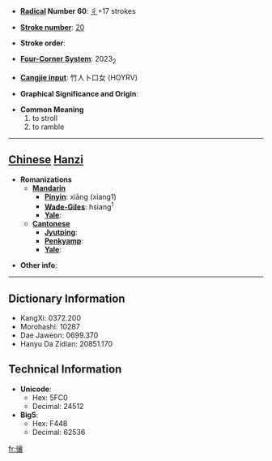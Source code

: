 * '''[[Wiktionary:Chinese radical index| Radical]] Number 60''': [[Wiktionary:Chinese radical index 彳|彳]]+17 strokes

* '''[[Wiktionary:Chinese total strokes index|Stroke number]]''': [[Wiktionary:Chinese total strokes index 20|20]]

* '''Stroke order''': 

* '''[[Wiktionary:Chinese four corner index|Four-Corner System]]''': 2023<sub>2</sub>

* '''[[Wiktionary:Chinese Cangjie index|Cangjie input]]''': 竹人卜口女 (HOYRV)

* '''Graphical Significance and Origin''': 

* '''Common Meaning'''
*#to stroll
*# to ramble


----

== [[Chinese]] [[Hanzi]] ==

* '''Romanizations'''
** '''[[Mandarin]]'''
*** '''[[Pinyin]]''': xiāng (xiang1)
*** '''[[Wade-Giles]]''': hsiang<sup>1</sup>
*** '''[[Yale]]''': 
** '''[[Cantonese]]'''
*** '''[[Jyutping]]''':
*** '''[[Penkyamp]]''': 
*** '''[[Yale]]''': 

* '''Other info''': 

----

== Dictionary Information ==

* KangXi: 0372.200
* Morohashi: 10287
* Dae Jaweon: 0699.370
* Hanyu Da Zidian: 20851.170

== Technical Information ==

* '''Unicode''':
** Hex: 5FC0
** Decimal: 24512
* '''Big5''':
** Hex: F448
** Decimal: 62536

[[fr:忀]]